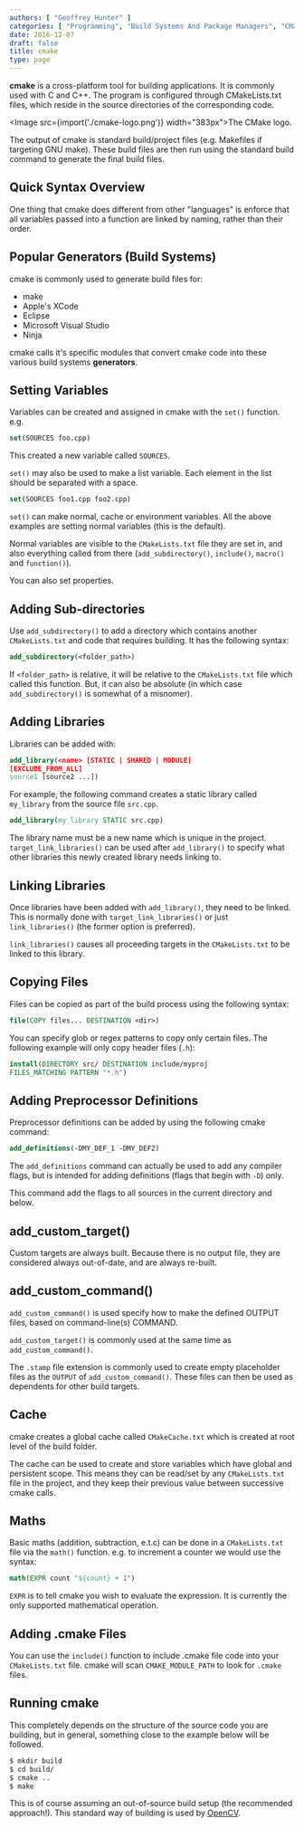 ```yaml
---
authors: [ "Geoffrey Hunter" ]
categories: [ "Programming", "Build Systems And Package Managers", "CMake" ]
date: 2016-12-07
draft: false
title: cmake
type: page
---
```



**cmake** is a cross-platform tool for building applications. It is commonly used with C and C++. The program is configured through CMakeLists.txt files, which reside in the source directories of the corresponding code.

<Image src={import('./cmake-logo.png')} width="383px">The CMake logo.</Image>

The output of cmake is standard build/project files (e.g. Makefiles if targeting GNU make). These build files are then run using the standard build command to generate the final build files.

## Quick Syntax Overview

One thing that cmake does different from other "languages" is enforce that all variables passed into a function are linked by naming, rather than their order.

## Popular Generators (Build Systems)

cmake is commonly used to generate build files for:

* make
* Apple's XCode
* Eclipse
* Microsoft Visual Studio
* Ninja

cmake calls it's specific modules that convert cmake code into these various build systems **generators**.

## Setting Variables

Variables can be created and assigned in cmake with the `set()` function. e.g.

```cmake
set(SOURCES foo.cpp)
```

This created a new variable called `SOURCES`.

`set()` may also be used to make a list variable. Each element in the list should be separated with a space.

```cmake    
set(SOURCES foo1.cpp foo2.cpp)
```

`set()` can make normal, cache or environment variables. All the above examples are setting normal variables (this is the default).

Normal variables are visible to the `CMakeLists.txt` file they are set in, and also everything called from there (`add_subdirectory()`, `include()`, `macro()` and `function()`).

You can also set properties.

## Adding Sub-directories

Use `add_subdirectory()` to add a directory which contains another `CMakeLists.txt` and code that requires building. It has the following syntax:

```cmake    
add_subdirectory(<folder_path>)
```

If `<folder_path>` is relative, it will be relative to the `CMakeLists.txt` file which called this function. But, it can also be absolute (in which case `add_subdirectory()` is somewhat of a misnomer).

## Adding Libraries

Libraries can be added with:

```cmake    
add_library(<name> [STATIC | SHARED | MODULE]
[EXCLUDE_FROM_ALL]
source1 [source2 ...])
```

For example, the following command creates a static library called `my_library` from the source file `src.cpp`.

```cmake    
add_library(my_library STATIC src.cpp)
```

The library name must be a new name which is unique in the project. `target_link_libraries()` can be used after `add_library()` to specify what other libraries this newly created library needs linking to.

## Linking Libraries

Once libraries have been added with `add_library()`, they need to be linked. This is normally done with `target_link_libraries()` or just `link_libraries()` (the former option is preferred).

`link_libraries()` causes all proceeding targets in the `CMakeLists.txt` to be linked to this library.

## Copying Files

Files can be copied as part of the build process using the following syntax:

```cmake    
file(COPY files... DESTINATION <dir>)
```

You can specify glob or regex patterns to copy only certain files. The following example will only copy header files (`.h`):

```cmake
install(DIRECTORY src/ DESTINATION include/myproj
FILES_MATCHING PATTERN "*.h")
```

## Adding Preprocessor Definitions

Preprocessor definitions can be added by using the following cmake command:
    
```cmake
add_definitions(-DMY_DEF_1 -DMY_DEF2)
```

The `add_definitions` command can actually be used to add any compiler flags, but is intended for adding definitions (flags that begin with `-D`) only.

This command add the flags to all sources in the current directory and below.

## add_custom_target()

Custom targets are always built. Because there is no output file, they are considered always out-of-date, and are always re-built.

## add_custom_command()

`add_custom_command()` is used specify how to make the defined OUTPUT files, based on command-line(s) COMMAND.

`add_custom_target()` is commonly used at the same time as `add_custom_command()`.

The `.stamp` file extension is commonly used to create empty placeholder files as the `OUTPUT` of `add_custom_command()`. These files can then be used as dependents for other build targets.

## Cache

cmake creates a global cache called `CMakeCache.txt` which is created at root level of the build folder.

The cache can be used to create and store variables which have global and persistent scope. This means they can be read/set by any `CMakeLists.txt` file in the project, and they keep their previous value between successive cmake calls.

## Maths

Basic maths (addition, subtraction, e.t.c) can be done in a `CMakeLists.txt` file via the `math()` function. e.g. to increment a counter we would use the syntax:

```cmake
math(EXPR count "${count} + 1")
```

`EXPR` is to tell cmake you wish to evaluate the expression. It is currently the only supported mathematical operation.

## Adding .cmake Files

You can use the `include()` function to include .cmake file code into your `CMakeLists.txt` file. cmake will scan `CMAKE_MODULE_PATH` to look for `.cmake` files.

## Running cmake

This completely depends on the structure of the source code you are building, but in general, something close to the example below will be followed.

```bash
$ mkdir build
$ cd build/
$ cmake ..
$ make
```

This is of course assuming an out-of-source build setup (the recommended approach!). This standard way of building is used by [OpenCV](http://opencv.org/).
